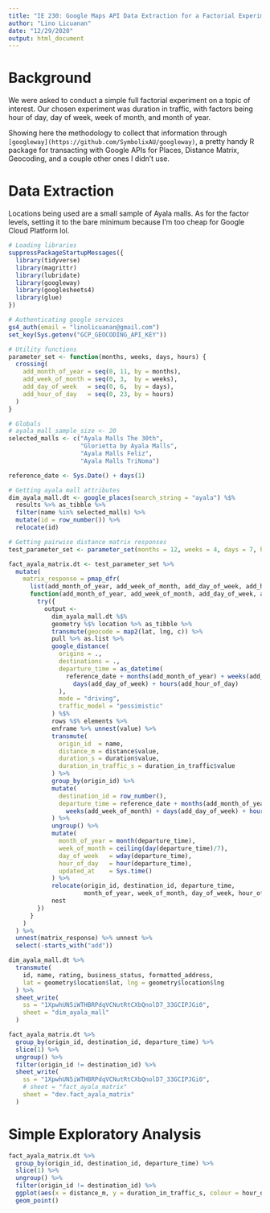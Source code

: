 ```yaml
---
title: "IE 230: Google Maps API Data Extraction for a Factorial Experiment"
author: "Lino Licuanan"
date: "12/29/2020"
output: html_document
---
```


# Background

We were asked to conduct a simple full factorial experiment on a topic of interest. Our chosen experiment was duration in traffic, with factors being hour of day, day of week, week of month, and month of year.

Showing here the methodology to collect that information through `[googleway](https://github.com/SymbolixAU/googleway)`, a pretty handy R package for transacting with Google APIs for Places, Distance Matrix, Geocoding, and a couple other ones I didn't use.

# Data Extraction

Locations being used are a small sample of Ayala malls. As for the factor levels, setting it to the bare minimum because I'm too cheap for Google Cloud Platform lol.

```r
# Loading libraries
suppressPackageStartupMessages({
  library(tidyverse)
  library(magrittr)
  library(lubridate)
  library(googleway)
  library(googlesheets4)
  library(glue)
})

# Authenticating google services
gs4_auth(email = "linolicuanan@gmail.com")
set_key(Sys.getenv("GCP_GEOCODING_API_KEY"))

# Utility functions
parameter_set <- function(months, weeks, days, hours) {
  crossing(
    add_month_of_year = seq(0, 11, by = months),
    add_week_of_month = seq(0, 3,  by = weeks),
    add_day_of_week   = seq(0, 6,  by = days),
    add_hour_of_day   = seq(0, 23, by = hours)
  )
}

# Globals
# ayala_mall_sample_size <- 20
selected_malls <- c("Ayala Malls The 30th", 
                    "Glorietta by Ayala Malls", 
                    "Ayala Malls Feliz", 
                    "Ayala Malls TriNoma")

reference_date <- Sys.Date() + days(1)

# Getting ayala mall attributes
dim_ayala_mall.dt <- google_places(search_string = "ayala") %$% 
  results %>% as_tibble %>% 
  filter(name %in% selected_malls) %>% 
  mutate(id = row_number()) %>% 
  relocate(id)

# Getting pairwise distance matrix responses
test_parameter_set <- parameter_set(months = 12, weeks = 4, days = 7, hours = 24)

fact_ayala_matrix.dt <- test_parameter_set %>% 
  mutate(
    matrix_response = pmap_dfr(
      list(add_month_of_year, add_week_of_month, add_day_of_week, add_hour_of_day),
      function(add_month_of_year, add_week_of_month, add_day_of_week, add_hour_of_day) {
        try({
          output <-
            dim_ayala_mall.dt %$% 
            geometry %$% location %>% as_tibble %>% 
            transmute(geocode = map2(lat, lng, c)) %>% 
            pull %>% as.list %>% 
            google_distance(
              origins = ., 
              destinations = .,
              departure_time = as_datetime(
                reference_date + months(add_month_of_year) + weeks(add_week_of_month) +
                  days(add_day_of_week) + hours(add_hour_of_day)
              ),
              mode = "driving",
              traffic_model = "pessimistic"
            ) %$%
            rows %$% elements %>% 
            enframe %>% unnest(value) %>% 
            transmute(
              origin_id  = name,
              distance_m = distance$value,
              duration_s = duration$value,
              duration_in_traffic_s = duration_in_traffic$value
            ) %>% 
            group_by(origin_id) %>% 
            mutate(
              destination_id = row_number(), 
              departure_time = reference_date + months(add_month_of_year) + 
                weeks(add_week_of_month) + days(add_day_of_week) + hours(add_hour_of_day)
            ) %>% 
            ungroup() %>% 
            mutate(
              month_of_year = month(departure_time),
              week_of_month = ceiling(day(departure_time)/7),
              day_of_week   = wday(departure_time),
              hour_of_day   = hour(departure_time),
              updated_at    = Sys.time()
            ) %>% 
            relocate(origin_id, destination_id, departure_time, 
                     month_of_year, week_of_month, day_of_week, hour_of_day) %>% 
            nest
        })
      }
    )
  ) %>% 
  unnest(matrix_response) %>% unnest %>% 
  select(-starts_with("add"))

dim_ayala_mall.dt %>% 
  transmute(
    id, name, rating, business_status, formatted_address, 
    lat = geometry$location$lat, lng = geometry$location$lng
  ) %>% 
  sheet_write(
    ss = "1XpwhUN5iWTHBRPdqVCNutRtCXbQnolD7_33GCIPJGi0", 
    sheet = "dim_ayala_mall"
  )

fact_ayala_matrix.dt %>% 
  group_by(origin_id, destination_id, departure_time) %>% 
  slice(1) %>% 
  ungroup() %>% 
  filter(origin_id != destination_id) %>% 
  sheet_write(
    ss = "1XpwhUN5iWTHBRPdqVCNutRtCXbQnolD7_33GCIPJGi0", 
    # sheet = "fact_ayala_matrix"
    sheet = "dev.fact_ayala_matrix"
  )
```

# Simple Exploratory Analysis

```r
fact_ayala_matrix.dt %>% 
  group_by(origin_id, destination_id, departure_time) %>% 
  slice(1) %>% 
  ungroup() %>% 
  filter(origin_id != destination_id) %>% 
  ggplot(aes(x = distance_m, y = duration_in_traffic_s, colour = hour_of_day)) +
  geom_point()
```

